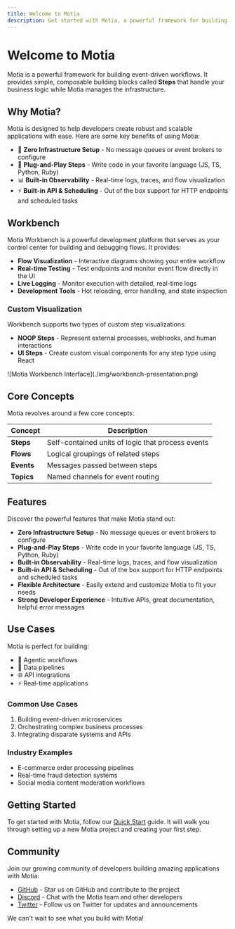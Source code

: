```yaml
---
title: Welcome to Motia
description: Get started with Motia, a powerful framework for building event-driven workflows
---
```


# Welcome to Motia

Motia is a powerful framework for building event-driven workflows. It provides simple, composable building blocks called **Steps** that handle your business logic while Motia manages the infrastructure.

## Why Motia?

Motia is designed to help developers create robust and scalable applications with ease. Here are some key benefits of using Motia:

- 🚀 **Zero Infrastructure Setup** - No message queues or event brokers to configure
- 🔌 **Plug-and-Play Steps** - Write code in your favorite language (JS, TS, Python, Ruby)
- 📊 **Built-in Observability** - Real-time logs, traces, and flow visualization
- ⚡ **Built-in API & Scheduling** - Out of the box support for HTTP endpoints and scheduled tasks

## Workbench

Motia Workbench is a powerful development platform that serves as your control center for building and debugging flows. It provides:

- **Flow Visualization** - Interactive diagrams showing your entire workflow
- **Real-time Testing** - Test endpoints and monitor event flow directly in the UI
- **Live Logging** - Monitor execution with detailed, real-time logs
- **Development Tools** - Hot reloading, error handling, and state inspection

### Custom Visualization

Workbench supports two types of custom step visualizations:

- **NOOP Steps** - Represent external processes, webhooks, and human interactions
- **UI Steps** - Create custom visual components for any step type using React

<div className="my-8">
  ![Motia Workbench Interface](./img/workbench-presentation.png)
</div>

## Core Concepts

Motia revolves around a few core concepts:

| Concept    | Description                                       |
| ---------- | ------------------------------------------------- |
| **Steps**  | Self-contained units of logic that process events |
| **Flows**  | Logical groupings of related steps                |
| **Events** | Messages passed between steps                     |  
| **Topics** | Named channels for event routing                  |

## Features

Discover the powerful features that make Motia stand out:

- **Zero Infrastructure Setup** - No message queues or event brokers to configure
- **Plug-and-Play Steps** - Write code in your favorite language (JS, TS, Python, Ruby)
- **Built-in Observability** - Real-time logs, traces, and flow visualization
- **Built-in API & Scheduling** - Out of the box support for HTTP endpoints and scheduled tasks
- **Flexible Architecture** - Easily extend and customize Motia to fit your needs
- **Strong Developer Experience** - Intuitive APIs, great documentation, helpful error messages

## Use Cases

Motia is perfect for building:

- 🤖 Agentic workflows 
- 🔄 Data pipelines
- 🌐 API integrations  
- ⚡ Real-time applications

### Common Use Cases

1. Building event-driven microservices
2. Orchestrating complex business processes 
3. Integrating disparate systems and APIs

### Industry Examples

- E-commerce order processing pipelines
- Real-time fraud detection systems
- Social media content moderation workflows

## Getting Started

To get started with Motia, follow our [Quick Start](/docs/getting-started/quick-start) guide. It will walk you through setting up a new Motia project and creating your first step.

## Community

Join our growing community of developers building amazing applications with Motia:

- [GitHub](https://github.com/MotiaDev/motia) - Star us on GitHub and contribute to the project
- [Discord](https://discord.gg/motia) - Chat with the Motia team and other developers
- [Twitter](https://twitter.com/motiadev) - Follow us on Twitter for updates and announcements

We can't wait to see what you build with Motia! 
